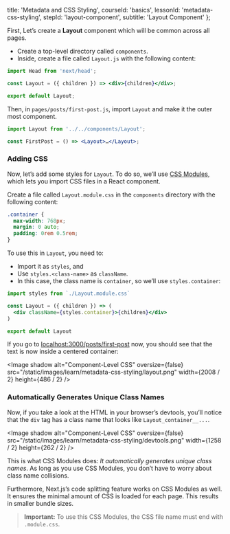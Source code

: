 
  title: 'Metadata and CSS Styling',
  courseId: 'basics',
  lessonId: 'metadata-css-styling',
  stepId: 'layout-component',
  subtitle: 'Layout Component'
};

First, Let’s create a **Layout** component which will be common across all pages.

- Create a top-level directory called `components`.
- Inside, create a file called `Layout.js` with the following content:

```jsx
import Head from 'next/head';

const Layout = ({ children }) => <div>{children}</div>;

export default Layout;
```

Then, in `pages/posts/first-post.js`, import `Layout` and make it the outer most component.

```jsx
import Layout from '../../components/Layout';

const FirstPost = () => <Layout>…</Layout>;
```

### Adding CSS

Now, let’s add some styles for `Layout`. To do so, we’ll use [CSS Modules](https://github.com/css-modules/css-modules), which lets you import CSS files in a React component.

Create a file called `Layout.module.css` in the `components` directory with the following content:

```css
.container {
  max-width: 768px;
  margin: 0 auto;
  padding: 0rem 0.5rem;
}
```

To use this in `Layout`, you need to:

- Import it as `styles`, and
- Use `styles.<class-name>` as `className`.
- In this case, the class name is `container`, so we’ll use `styles.container`:

```jsx
import styles from `./Layout.module.css`

const Layout = ({ children }) => (
  <div className={styles.container}>{children}</div>
)

export default Layout
```

If you go to [localhost:3000/posts/first-post](http://localhost:3000/posts/first-post) now, you should see that the text is now inside a centered container:

<Image
  shadow
  alt="Component-Level CSS"
  oversize={false}
  src="/static/images/learn/metadata-css-styling/layout.png"
  width={2008 / 2}
  height={486 / 2}
/>

### Automatically Generates Unique Class Names

Now, if you take a look at the HTML in your browser’s devtools, you’ll notice that the `div` tag has a class name that looks like `Layout_container__...`.

<Image
  shadow
  alt="Component-Level CSS"
  oversize={false}
  src="/static/images/learn/metadata-css-styling/devtools.png"
  width={1258 / 2}
  height={262 / 2}
/>

This is what CSS Modules does: _It automatically generates unique class names_. As long as you use CSS Modules, you don’t have to worry about class name collisions.

Furthermore, Next.js’s code splitting feature works on CSS Modules as well. It ensures the minimal amount of CSS is loaded for each page. This results in smaller bundle sizes.

> **Important:** To use this CSS Modules, the CSS file name must end with `.module.css`.

